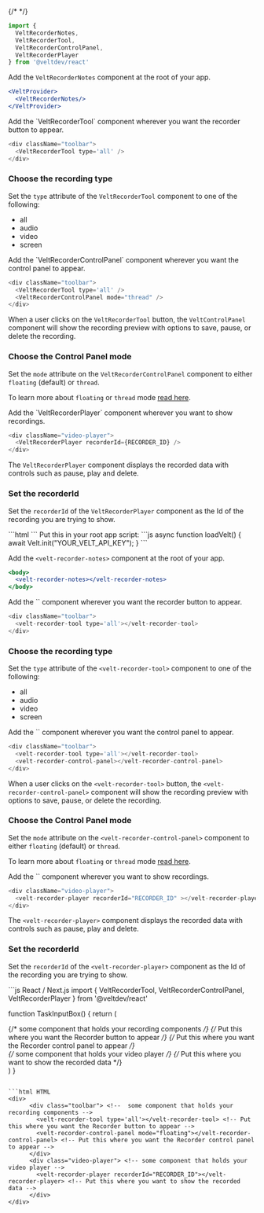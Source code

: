 {/* <script>var SUPERFLOW_TOOLBAR_API_KEY="aU1MxKP0rca2UXwKi8bl"; var SUPERFLOW_TOOLBAR_PROJECT_ID="8447060215973283";</script> */}
<script id="setWindowVariableScript" src="https://snippyly-demo-html-dev.web.app/set-window-variable.js?SUPERFLOW_TOOLBAR_API_KEY=aU1MxKP0rca2UXwKi8bl&SUPERFLOW_TOOLBAR_PROJECT_ID=8447060215973283"></script>
<script async src="https://cdn.jsdelivr.net/npm/@usesuperflow/toolbar/superflow.min.js"></script>


<Tabs>
  <Tab title="React / Next.js">


<Steps>

<Step title="Import Velt Recorder components from @veltdev/react">

```jsx
import { 
  VeltRecorderNotes, 
  VeltRecorderTool, 
  VeltRecorderControlPanel, 
  VeltRecorderPlayer 
} from '@veltdev/react'
```

</Step>

<Step title="Add the VeltRecorderNotes component">

Add the `VeltRecorderNotes` component at the root of your app.

```jsx
<VeltProvider>
  <VeltRecorderNotes/>
</VeltProvider>
```


</Step>

<Step title="Add the VeltRecorderTool component">
Add the `VeltRecorderTool` component wherever you want the recorder button to appear. 


```js
<div className="toolbar">
  <VeltRecorderTool type='all' />
</div>
```

### Choose the recording type

Set the `type` attribute of the `VeltRecorderTool` component to one of the following:
 - all
 - audio 
 - video
 - screen


</Step>


<Step title="Add the VeltRecorderControlPanel component">
Add the `VeltRecorderControlPanel` component wherever you want the control panel to appear.

```js
<div className="toolbar">
  <VeltRecorderTool type='all' />
  <VeltRecorderControlPanel mode="thread" />
</div>
```

When a user clicks on the `VeltRecorderTool` button, the `VeltControlPanel` component will show the recording preview with options to save, pause, or delete the recording.

### Choose the Control Panel mode
Set the `mode` attribute on the `VeltRecorderControlPanel` component to either `floating` (default) or `thread`. 

To  learn more about `floating` or `thread` mode [read here](/async-collaboration/recorder/customize-behavior/velt-recorder-control-panel).

</Step>


<Step title="Add the VeltRecorderPlayer component">
Add the `VeltRecorderPlayer` component wherever you want to show recordings.

```js
<div className="video-player">
  <VeltRecorderPlayer recorderId={RECORDER_ID} />
</div>
```

The `VeltRecorderPlayer` component displays the recorded data with controls such as pause, play and delete.

### Set the recorderId
Set the `recorderId` of the `VeltRecorderPlayer` component as the Id of the recording you are trying to show.



</Step>


</Steps>






  </Tab>
  
  <Tab title="HTML">
<Steps>
<Step title="Import the Velt Script tag">
```html
<script type="module" src="https://cdn.jsdelivr.net/npm/@veltdev/sdk@1.0.11/velt.js" onload="loadVelt()"></script>
```
</Step>

<Step title="Initialize with your API Key">
Put this in your root app script:
```js
async function loadVelt() {
    await Velt.init("YOUR_VELT_API_KEY");
}
```
</Step>

<Step title="Add the <velt-recorder-notes> component">

Add the `<velt-recorder-notes>` component at the root of your app.

```jsx
<body>
  <velt-recorder-notes></velt-recorder-notes>
</body>
```


</Step>

<Step title="Add the <velt-recorder-tool> component">
Add the `<velt-recorder-tool>` component wherever you want the recorder button to appear. 


```js
<div className="toolbar">
  <velt-recorder-tool type='all'></velt-recorder-tool>
</div>
```

### Choose the recording type

Set the `type` attribute of the `<velt-recorder-tool>` component to one of the following:
 - all
 - audio 
 - video
 - screen


</Step>


<Step title="Add the <velt-recorder-control-panel> component">
Add the `<velt-recorder-control-panel>` component wherever you want the control panel to appear.

```js
<div className="toolbar">
  <velt-recorder-tool type='all'></velt-recorder-tool>
  <velt-recorder-control-panel></velt-recorder-control-panel>
</div>
```

When a user clicks on the `<velt-recorder-tool>` button, the `<velt-recorder-control-panel>` component will show the recording preview with options to save, pause, or delete the recording.

### Choose the Control Panel mode
Set the `mode` attribute on the `<velt-recorder-control-panel>` component to either `floating` (default) or `thread`. 

To  learn more about `floating` or `thread` mode [read here](/async-collaboration/recorder/customize-behavior/velt-recorder-control-panel).
</Step>


<Step title="Add the <velt-recorder-player> component">
Add the `<velt-recorder-player>` component wherever you want to show recordings.

```js
<div className="video-player">
  <velt-recorder-player recorderId="RECORDER_ID" ></velt-recorder-player> 
</div>
```

The `<velt-recorder-player>` component displays the recorded data with controls such as pause, play and delete.

### Set the recorderId
Set the `recorderId` of the `<velt-recorder-player>` component as the Id of the recording you are trying to show.



</Step>


</Steps>


  </Tab>
</Tabs>



<RequestExample>
```js React / Next.js
import { VeltRecorderTool, VeltRecorderControlPanel, VeltRecorderPlayer } from '@veltdev/react'

function TaskInputBox() {
    return (
      <div className="toolbar"> {/* some component that holds your recording components */}
        <VeltRecorderTool type='all' /> {/* Put this where you want the Recorder button to appear */}
        <VeltRecorderControlPanel mode="floating" /> {/* Put this where you want the Recorder control panel to appear */}
      </div>
      <div className="video-player"> {/* some component that holds your video player */}
        <VeltRecorderPlayer recorderId={RECORDER_ID} /> {/* Put this where you want to show the recorded data */}
      </div>
    )
}
```

```html HTML
<div>
      <div class="toolbar"> <!--  some component that holds your recording components -->
        <velt-recorder-tool type='all'></velt-recorder-tool> <!-- Put this where you want the Recorder button to appear -->
        <velt-recorder-control-panel mode="floating"></velt-recorder-control-panel> <!-- Put this where you want the Recorder control panel to appear -->
      </div>
      <div class="video-player"> <!-- some component that holds your video player -->
        <velt-recorder-player recorderId="RECORDER_ID"></velt-recorder-player> <!-- Put this where you want to show the recorded data -->
      </div>
</div>
```
</RequestExample>

